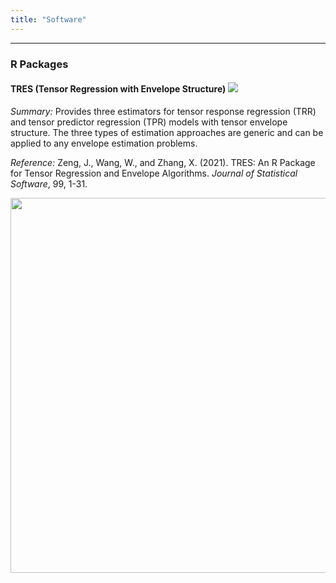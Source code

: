 ```yaml
---
title: "Software"
---
```


------------------------------------------------------------------------

### R Packages

#### TRES (Tensor Regression with Envelope Structure) ![](https://cranlogs.r-pkg.org/badges/grand-total/TRES?color=green)

*Summary:* Provides three estimators for tensor response regression (TRR) and tensor predictor regression (TPR) models with tensor envelope structure. The three types of estimation approaches are generic and can be applied to any envelope estimation problems.

*Reference:* Zeng, J., Wang, W., and Zhang, X. (2021). TRES: An R Package for Tensor Regression and Envelope Algorithms. *Journal of Statistical Software*, 99, 1-31.

![](figures/TRES1.png){width="600"}
